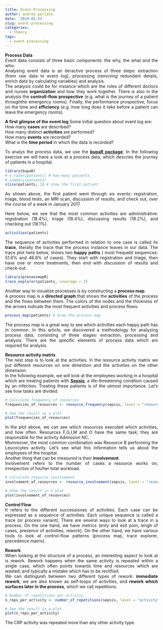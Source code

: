 ```yaml
---
title: Event Processing
author: andrea perlato
date: '2019-01-23'
slug: event-processing
categories:
  - theory
tags:
  - event processing
---
```


<style>
body {
text-align: justify}
</style>

**Process Data** </br>
Event data consists of three basic components: the why, the what and the who. </br>
Analysing event data is an iteractive process of three steps: extraction (from raw data to event log), processing (removing redundant details, enrich data by calculating variables) and analysis. </br>
The analysis could be for instance which are the roles of different doctors and nurses **organization** and how they work together. There is also in the analysis the **controll-flow prospective** (e.g. what is the journey of a patient throughthe emergency rooms). Finally, the performance prospective, focus on the time and **efficiency** (e.g. how long does it take before a patient can leave the emergency rooms). </br>

**A first glimpse of the event log**
Some initial question about event log are: </br>
How many **cases** are described? </br>
How many distinct **activities** are performed? </br>
How many **events** are recorded? </br>
What is the **time period** in which the data is recorded? </br>

To analys the process data, we use the [**bupaR package**](https://www.bupar.net/index.html).
In the following exercise we will have a look at a process data, which descries the journey of patients in a hospital.

```r
library(bupaR)
# n_cases(patients) # how many patients
# summary(patients) 
slice(patients, 1) # show the first patient

```

As shown above, the first patient went through six events: registration, triage, blood tests, an MRI scan, discussion of results, and check out, over the course of a week in January 2017. </br>

Here below, we see that the most common activities are administrative: registration (18.4%), triage (18.4%), discussing results (18.2%), and checking out (18.1%). </br>

```r
activities(patients)

```

The sequence of activities performed in relation to one case is called its **trace**, literally the trace that the process instance leaves in our data.
The trace plot here below, shows two **happy paths** ( most frequebt sequences: 51.6% and 46.8% of cases). They start with registration and triage, then have one or more treatments, then end with discussion of results and check-out.

```r
library(processmapR)
trace_explorer(patients, coverage = 1)

```

Another way to visualize processes is by constructing a **process map**. </br>
A process map is a **directed graph** that shows the **activities** of the process and the flows between them. The colors of the nodes and the thickness of the arrows indicate the most frequent activities and process flows.

```r
process_map(patients) # draw the process map

```
The process map is a great way to see which activities each happy path has in common.
In this article, we discovered a methodology for analyzing process data, consisting of three stages: extraction, processing and analysis. There are the specific elements of process data which are required for analysis.    

**Resource activity matrix** </br>
The nest step is to look at the activities. In the resource activity matrix we put different resources on one dimention and the activities on the other dimension. </br>
In the following example, we will look at the employees working in a hospital which are treating patients with [**Sepsis**](https://en.wikipedia.org/wiki/Sepsis), a life-threatening condition caused by an infection. Treating these patients is of the utmost importance. Let's see how tasks are divided. 

```r
# Calculate frequency of resources
frequencies_of_resources <- resource_frequency(sepsis, level = "resource-activity")

# See the result as a plot
plot(frequencies_of_resources)

```
In the plot above, we can see which resources executed which activities, and how often.
Resources F,G,I,M and O have the same task; they are responsible for the activity Admission NC. </br>
Momreover, the most common combination was Resource B performing the Leucocytes activity. Let's see what this information tells us about the employees of the hospital. </br>
Another thing that can be measured is their **involvement**. </br>
Involvement refers to the number of cases a resource works on, irrespective of his/her total workload.

```r
# Calculate resource involvement
involvement_of_resources <- resource_involvement(sepsis, level = "resource")

# Show the result in a plot
plot(involvement_of_resources)

```

**Control Flow** </br>
It refers to the different successiones of activities. Each case can be expressed as a sequence of activities. Each unique sequence is called a trace (or process variant). There are several ways to look at a trace in a process. On the one hand, we have metrics (enty and exit poin, lengh of cases, presence of activities, rework). On the other hand, we have various tools to look at control-flow patterns (process map, trace explorer, precedence matrix).

**Rework** </br>
When looking at the structure of a process, an interesting aspect to look at is rework. Rework happens when the same activity is repeated within a single case, which often points towards time and resources which are wasted, and typically a mistake which has to be rectified. </br>
We can distinguish between two different types of rework: **immediate rework**, we are also known as self-loops of activities, and **rework which surfaces later in the process**, which we call repetitions.

```r
# Number of repetitions per activity
n_reps_per_activity <- number_of_repetitions(sepsis, level = "activity") 

# See the result in a plot
plot(n_reps_per_activity)

```

The CRP activity was repeated more than any other activity type. </br>
















